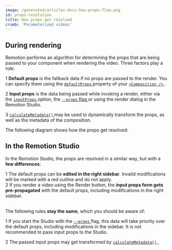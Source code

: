 ```yaml
---
image: /generated/articles-docs-how-props-flow.png
id: props-resolution
title: How props get resolved
crumb: 'Parameterized videos'
---
```



## During rendering

Remotion performs an algorithm for determining the props that are being passed to your component when rendering the video.
Three factors play a role:

<Step>1</Step> <strong>Default props</strong> is the fallback data if no props
are passed to the render. You can specify them using the
<a href="/docs/composition#defaultprops">
	<code>defaultProps</code>
</a>
property of your
<a href="/docs/composition#defaultprops">
	<code>&lt;Composition /&gt;</code>
</a>
.<br />

<Step>2</Step> <strong>Input props</strong> is the data being passed while
invoking a render, either via the
<a href="/docs/renderer/render-media#inputprops">
	<code>inputProps</code>
</a>
option, the
<a href="/docs/cli/render#--props">
	<code>--props</code> flag
</a>
or using the render dialog in the Remotion Studio. <br />

<Step>3</Step>
<a href="/docs/composition#calculatemetadata">
	<code>calculateMetadata()</code>
</a>
may be used to dynamically transform the props, as well as the metadata of the
composition.

The following diagram shows how the props get resolved:

<HowPropsFlow />

## In the Remotion Studio

In the Remotion Studio, the props are resolved in a similar way, but with a <strong>few differences</strong>:

<Step>1</Step> The default props can be
<strong>edited in the right sidebar</strong>. Invalid modifications will be
marked with a red outline and do not apply.
<br />
<Step>2</Step> If you render a video using the Render button, the
<strong>input props form gets pre-propagated</strong> with the default props,
including modifications in the right sidebar. <br />
<br />

The following rules <strong>stay the same</strong>, which you should be aware of:

<Step>1</Step> If you start the Studio with the
<a href="/docs/cli/studio#--props">
	<code>--props</code>
</a>
flag, this data will take priority over the default props, including
modifications in the sidebar. It is not recommended to pass input props to the
Studio. <br />

<Step>2</Step> The passed input props may get transformed by
<a href="/docs/composition#calculatemetadata">
	<code>calculateMetadata()</code>
</a>
. <br />
